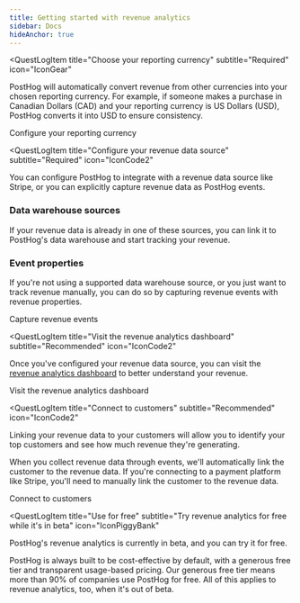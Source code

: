 ```yaml
---
title: Getting started with revenue analytics
sidebar: Docs
hideAnchor: true
---
```




<QuestLog firstSpeechBubble="Let's get started!" lastSpeechBubble="Time to understand your revenue!">

<QuestLogItem 
    title="Choose your reporting currency"
    subtitle="Required"
    icon="IconGear"
>
  
  PostHog will automatically convert revenue from other currencies into your chosen reporting currency. For example, if someone makes a purchase in Canadian Dollars (CAD) and your reporting currency is US Dollars (USD), PostHog converts it into USD to ensure consistency.

  <ProductScreenshot
      imageLight = "https://res.cloudinary.com/dmukukwp6/image/upload/update_currency_light_9345e4640f.png" 
      imageDark = "https://res.cloudinary.com/dmukukwp6/image/upload/update_currency_dark_dc5c40bd15.png"
      alt="Revenue analytics currency picker" 
      classes="rounded"
  />

  <CallToAction type="primary" to="https://app.posthog.com/data-management/revenue">
    Configure your reporting currency
  </CallToAction>

</QuestLogItem>

<QuestLogItem
    title="Configure your revenue data source"
    subtitle="Required"
    icon="IconCode2"
>

  You can configure PostHog to integrate with a revenue data source like Stripe, or you can explicitly capture revenue data as PostHog events.

  ### Data warehouse sources

  If your revenue data is already in one of these sources, you can link it to PostHog's data warehouse and start tracking your revenue.

  <DataWarehouseSources />

  ### Event properties

  If you're not using a supported data warehouse source, or you just want to track revenue manually, you can do so by capturing revenue events with revenue properties.

  <CallToAction type="primary" to="/docs/revenue-analytics/capture-revenue-events">
    Capture revenue events
  </CallToAction>

</QuestLogItem>

<QuestLogItem
    title="Visit the revenue analytics dashboard"
    subtitle="Recommended"
    icon="IconCode2"
>

  Once you've configured your revenue data source, you can visit the [revenue analytics dashboard](/docs/revenue-analytics/dashboard) to better understand your revenue.

  <ProductScreenshot
    imageLight = "https://res.cloudinary.com/dmukukwp6/image/upload/Screenshot_2025_09_05_at_14_05_35_288e8e0d6c.png"
    imageDark = "https://res.cloudinary.com/dmukukwp6/image/upload/Screenshot_2025_09_05_at_14_06_29_e4fe61d678.png"
    alt="Revenue analytics dashboard" 
    classes="rounded"
  />

  <CallToAction type="primary" to="/docs/revenue-analytics/dashboard">
    Visit the revenue analytics dashboard
  </CallToAction>

</QuestLogItem>

<QuestLogItem
  title="Connect to customers"
  subtitle="Recommended"
  icon="IconCode2"
>

  Linking your revenue data to your customers will allow you to identify your top customers and see how much revenue they're generating.

  When you collect revenue data through events, we'll automatically link the customer to the revenue data. If you're connecting to a payment platform like Stripe, you'll need to manually link the customer to the revenue data.

  <CallToAction type="primary" to="/docs/revenue-analytics/connect-to-customers">
    Connect to customers
  </CallToAction>

</QuestLogItem>

<QuestLogItem 
  title="Use for free"
  subtitle="Try revenue analytics for free while it's in beta"
  icon="IconPiggyBank"
>

  PostHog's revenue analytics is currently in beta, and you can try it for free. 
  
  PostHog is always built to be cost-effective by default, with a generous free tier and transparent usage-based pricing. Our generous free tier means more than 90% of companies use PostHog for free. All of this applies to revenue analytics, too, when it's out of beta.

</QuestLogItem>

</QuestLog>
